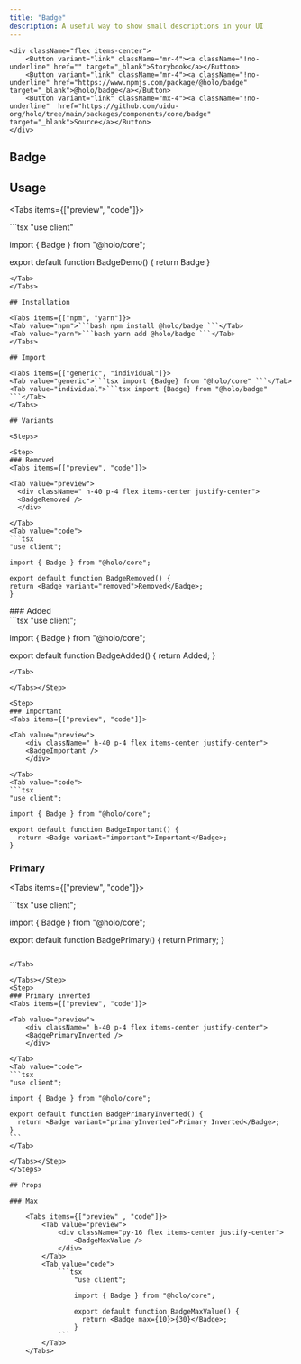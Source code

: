 ```yaml
---
title: "Badge"
description: A useful way to show small descriptions in your UI
---
```



    <div className="flex items-center">
        <Button variant="link" className="mr-4"><a className="!no-underline" href="" target="_blank">Storybook</a></Button>
        <Button variant="link" className="mr-4"><a className="!no-underline" href="https://www.npmjs.com/package/@holo/badge" target="_blank">@holo/badge</a></Button>
        <Button variant="link" className="mx-4"><a className="!no-underline"  href="https://github.com/uidu-org/holo/tree/main/packages/components/core/badge" target="_blank">Source</a></Button>
    </div>

## Badge

<BadgeDemo />

## Usage

<Tabs items={["preview", "code"]}>

  <Tab value="preview">
      <div className=" h-40 p-4 flex items-center justify-center">
      <BadgeDemo />
      </div>
  </Tab>
  <Tab value="code">
  ```tsx
  "use client"

import { Badge } from "@holo/core";

export default function BadgeDemo() {
  return <Badge>Badge</Badge>
}
  ```
  </Tab>
</Tabs>

## Installation

<Tabs items={["npm", "yarn"]}>
  <Tab value="npm">```bash npm install @holo/badge ```</Tab>
  <Tab value="yarn">```bash yarn add @holo/badge ```</Tab>
</Tabs>

## Import

<Tabs items={["generic", "individual"]}>
  <Tab value="generic">```tsx import {Badge} from "@holo/core" ```</Tab>
  <Tab value="individual">```tsx import {Badge} from "@holo/badge" ```</Tab>
</Tabs>

## Variants

<Steps>

<Step>
### Removed
<Tabs items={["preview", "code"]}>

<Tab value="preview">
    <div className=" h-40 p-4 flex items-center justify-center">
    <BadgeRemoved />
    </div>

</Tab>
<Tab value="code">
```tsx
"use client";

import { Badge } from "@holo/core";

export default function BadgeRemoved() {
  return <Badge variant="removed">Removed</Badge>;
}
```
</Tab>

</Tabs></Step>

<Step>
### Added
<Tabs items={["preview", "code"]}>

<Tab value="preview">
    <div className=" h-40 p-4 flex items-center justify-center">
    <BadgeAdded />
    </div>

</Tab>
<Tab value="code">
```tsx
"use client";

import { Badge } from "@holo/core";

export default function BadgeAdded() {
  return <Badge variant="added">Added</Badge>;
}
```
</Tab>

</Tabs></Step>

<Step>
### Important
<Tabs items={["preview", "code"]}>

<Tab value="preview">
    <div className=" h-40 p-4 flex items-center justify-center">
    <BadgeImportant />
    </div>

</Tab>
<Tab value="code">
```tsx
"use client";

import { Badge } from "@holo/core";

export default function BadgeImportant() {
  return <Badge variant="important">Important</Badge>;
}

````
</Tab>

</Tabs></Step>
<Step>
### Primary
<Tabs items={["preview", "code"]}>

<Tab value="preview">
    <div className=" h-40 p-4 flex items-center justify-center">
    <BadgePrimary />
    </div>

</Tab>
<Tab value="code">
```tsx
"use client";

import { Badge } from "@holo/core";

export default function BadgePrimary() {
  return <Badge variant="primary">Primary</Badge>;
}
````

</Tab>

</Tabs></Step>
<Step>
### Primary inverted
<Tabs items={["preview", "code"]}>

<Tab value="preview">
    <div className=" h-40 p-4 flex items-center justify-center">
    <BadgePrimaryInverted />
    </div>

</Tab>
<Tab value="code">
```tsx
"use client";

import { Badge } from "@holo/core";

export default function BadgePrimaryInverted() {
  return <Badge variant="primaryInverted">Primary Inverted</Badge>;
}
```
</Tab>

</Tabs></Step>
</Steps>

## Props

### Max

    <Tabs items={["preview" , "code"]}>
        <Tab value="preview">
            <div className="py-16 flex items-center justify-center">
                <BadgeMaxValue />
            </div>
        </Tab>
        <Tab value="code">
            ```tsx
                "use client";

                import { Badge } from "@holo/core";

                export default function BadgeMaxValue() {
                  return <Badge max={10}>{30}</Badge>;
                }
            ```
        </Tab>
    </Tabs>
